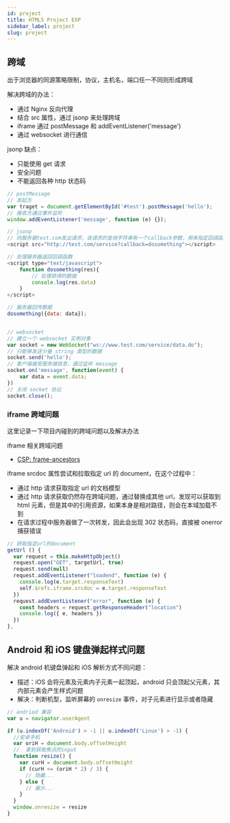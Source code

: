 ```yaml
---
id: project
title: HTML5 Project EXP
sidebar_label: project
slug: project
---
```



## 跨域

出于浏览器的同源策略限制，协议，主机名，端口任一不同则形成跨域

解决跨域的办法：

- 通过 Nginx 反向代理
- 结合 src 属性，通过 jsonp 来处理跨域
- iframe 通过 postMessage 和 addEventListener('message')
- 通过 websocket 进行通信

jsonp 缺点：

- 只能使用 get 请求
- 安全问题
- 不能返回各种 http 状态码

```js
// postMessage
// 发起方
var traget = document.getElementById('#test').postMessage('hello');
// 接收方通过事件监听
window.addEventListener('message', function (e) {});

// jsonp
// 向服务器test.com发出请求，该请求的查询字符串有一个callback参数，用来指定回调函数的名字
<script src="http://test.com/service?callback=dosomething"></script>

// 处理服务器返回回调函数
<script type="text/javascript">
    function dosomething(res){
        // 处理获得的数据
        console.log(res.data)
    }
</script>

// 服务器回传数据
dosomething({data: data});


// websocket
// 建立一个 websocket 实例对象
var socket = new WebSocket("ws://www.test.com/service/data.do");
// 只能够发送少量 string 类型的数据
socket.send('hello');
// 客户端接受服务端信息，通过监听 message
socket.on('message', function(event) {
    var data = event.data;
})
// 关闭 socket 协议
socket.close();
```

### iframe 跨域问题

这里记录一下项目内碰到的跨域问题以及解决办法

iframe 相关跨域问题

- [CSP: frame-ancestors](https://developer.mozilla.org/en-US/docs/Web/HTTP/Headers/Content-Security-Policy/frame-ancestors)

iframe srcdoc 属性尝试和拉取指定 url 的 document，在这个过程中：

- 通过 http 请求获取指定 url 的文档模型
- 通过 http 请求获取仍然存在跨域问题，通过替换成其他 url，发现可以获取到 html 元素，但是其中的引用资源，如果本身是相对路径，则会在本域加载不到
- 在请求过程中服务器做了一次转发，因此会出现 302 状态码，直接被 onerror 捕获错误

```js
// 获取指定url的document
getUrl () {
  var request = this.makeHttpObject()
  request.open("GET", targetUrl, true)
  request.send(null)
  request.addEventListener("loadend", function (e) {
    console.log(e.target.responseText)
    self.$refs.iframe.srcdoc = e.target.responseText
  })
  request.addEventListener("error", function (e) {
    const headers = request.getResponseHeader("location")
    console.log({ e, headers })
  })
},
```

## Android 和 iOS 键盘弹起样式问题

解决 android 机键盘弹起和 iOS 解析方式不同问题：

- 描述：iOS 会将元素及元素内子元素一起顶起，android 只会顶起父元素，其内部元素会产生样式问题
- 解决：判断机型，监听屏幕的 `onresize` 事件，对子元素进行显示或者隐藏

```javascript
// andriod 兼容
var u = navigator.userAgent

if (u.indexOf('Android') > -1 || u.indexOf('Linux') > -1) {
  //安卓手机
  var oriH = document.body.offsetHeight
  //  拿到获取焦点的input
  function resize() {
    var curH = document.body.offsetHeight
    if (curH <= (oriH * 2) / 3) {
      // 隐藏...
    } else {
      // 展示...
    }
  }
  window.onresize = resize
}
```
